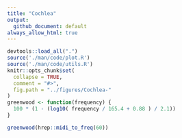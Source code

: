 ```yaml
---
title: "Cochlea"
output:
  github_document: default
always_allow_html: true
---
```

```r
devtools::load_all(".")
source('./man/code/plot.R')
source('./man/code/utils.R')
knitr::opts_chunk$set(
  collapse = TRUE,
  comment = "#>",
  fig.path = "../figures/Cochlea-"
)
greenwood <- function(frequency) {
  100 * (1 - (log10( frequency / 165.4 + 0.88 ) / 2.1))
}
```


```r
greenwood(hrep::midi_to_freq(60))
```
